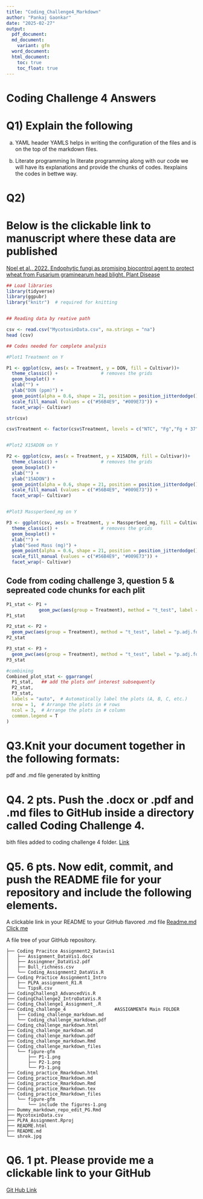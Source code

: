 ```yaml
---
title: "Coding_Challenge4_Markdown"
author: "Pankaj Gaonkar"
date: "2025-02-27"
output:
  pdf_document:
  md_document:
    variant: gfm
  word_document:
  html_document:
    toc: true
    toc_float: true
---
```


# Coding Challenge 4 Answers

# Q1) Explain the following
a.	YAML header
YAMLS helps in writing the configuration of the files and is on the top of the markdown files.


b.	Literate programming
In literate programming along with our code we will have its explanations and provide the chunks of codes. Itexplains the codes in bettwe way.

# Q2)

# Below is the clickable link to manuscript where these data are published

[Noel et al., 2022. Endophytic fungi as promising biocontrol agent to protect wheat from Fusarium graminearum head blight. Plant Disease](https://doi.org/10.1094/PDIS-06-21-1253-RE)


```r
## Load libraries
library(tidyverse)
library(ggpubr)
library("knitr")  # required for knitting


## Reading data by reative path

csv <- read.csv("MycotoxinData.csv", na.strings = "na")
head (csv)

## Codes needed for complete analysis

#Plot1 Treatment on Y

P1 <- ggplot(csv, aes(x = Treatment, y = DON, fill = Cultivar))+
  theme_classic() +                # removes the grids
  geom_boxplot() + 
  xlab("") +
  ylab("DON (ppm)") +
  geom_point(alpha = 0.6, shape = 21, position = position_jitterdodge()) +
  scale_fill_manual (values = c("#56B4E9", "#009E73")) +
  facet_wrap(~ Cultivar) 

str(csv)

csv$Treatment <- factor(csv$Treatment, levels = c("NTC", "Fg","Fg + 37", "Fg + 40", "Fg + 70"))


#Plot2 X15ADON on Y

P2 <- ggplot(csv, aes(x = Treatment, y = X15ADON, fill = Cultivar))+
  theme_classic() +                # removes the grids
  geom_boxplot() + 
  xlab("") +
  ylab("15ADON") +
  geom_point(alpha = 0.6, shape = 21, position = position_jitterdodge()) +
  scale_fill_manual (values = c("#56B4E9", "#009E73")) +
  facet_wrap(~ Cultivar) 


#Plot3 MassperSeed_mg on Y

P3 <- ggplot(csv, aes(x = Treatment, y = MassperSeed_mg, fill = Cultivar))+
  theme_classic() +                # removes the grids
  geom_boxplot() + 
  xlab("") +
  ylab("Seed Mass (mg)") +
  geom_point(alpha = 0.6, shape = 21, position = position_jitterdodge()) +
  scale_fill_manual (values = c("#56B4E9", "#009E73")) +
  facet_wrap(~ Cultivar)
```


## Code from coding challenge 3, question 5 & sepreated code chunks for each plit


```r

P1_stat <- P1 + 
            geom_pwc(aes(group = Treatment), method = "t_test", label = "p.adj.format")
P1_stat

```

```r
P2_stat <- P2 + 
  geom_pwc(aes(group = Treatment), method = "t_test", label = "p.adj.format")
P2_stat
```

```r
P3_stat <- P3 + 
  geom_pwc(aes(group = Treatment), method = "t_test", label = "p.adj.format")
P3_stat
```



```r
#combining
Combined_plot_stat <- ggarrange(
  P1_stat,   ## add the plots onf interest subsequently
  P2_stat,
  P3_stat,
  labels = "auto",  # Automatically label the plots (A, B, C, etc.)
  nrow = 1,  # Arrange the plots in # rows
  ncol = 3,  # Arrange the plots in # column
  common.legend = T
)


```


# Q3.Knit your document together in the following formats: 
pdf and .md file generated by knitting 

# Q4.	2 pts. Push the .docx or .pdf and .md files to GitHub inside a directory called Coding Challenge 4. 
bith files added to coding challenge 4 folder. [Link](https://github.com/ppg0001/PLPA_Assignment/tree/main/Coding_challenge_4)

# Q5.	6 pts. Now edit, commit, and push the README file for your repository and include the following elements.

A clickable link in your README to your GitHub flavored .md file
[Readme.md Click me](https://github.com/ppg0001/PLPA_Assignment/blob/main/Coding_challenge_4/Coding_challenge_markdown.md)

A file tree of your GitHub repository.

```
├── Coding Pracitce Assignment2_Datavis1
│   ├── Assignment_DataVis1.docx
│   ├── Assingmner_DataVis2.pdf
│   ├── Bull_richness.csv
│   └── Coding_Assignment2_DataVis.R
├── Coding Practice Assignment1_Intro
│   ├── PLPA_assignment_R1.R
│   └── TipsR.csv
├── CodingChalleng3_AdvancedVis.R
├── CodingChallenge2_IntroDataVis.R
├── Coding_Challenge1_Assignment_.R
├── Coding_challenge_4                  #ASSIGNMENT4 Main FOLDER
│   ├── Coding_challenge_markdown.md
│   └── Coding_challenge_markdown.pdf
├── Coding_challenge_markdown.html
├── Coding_challenge_markdown.md
├── Coding_challenge_markdown.pdf
├── Coding_challenge_markdown.Rmd
├── Coding_challenge_markdown_files
│   └── figure-gfm
│       ├── P1-1.png
│       ├── P2-1.png
│       └── P3-1.png
├── Coding_practice_Rmarkdown.html
├── Coding_practice_Rmarkdown.md
├── Coding_practice_Rmarkdown.Rmd
├── Coding_practice_Rmarkdown.tex
├── Coding_practice_Rmarkdown_files
│   └── figure-gfm
│       └── include the figures-1.png
├── Dummy_markdown_repo_edit_PG.Rmd
├── MycotoxinData.csv
├── PLPA_Assignment.Rproj
├── README.html
├── README.md
└── shrek.jpg
```

# Q6.	1 pt. Please provide me a clickable link to your GitHub

[Git Hub Link](https://github.com/ppg0001/PLPA_Assignment/tree/main)

